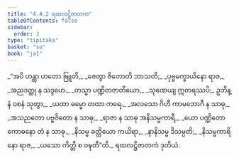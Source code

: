 ```yaml
---
title: "4.4.2 ရထလဋ္ဌိဇာတက"
tableOfContents: false
sidebar:
  order: 3
type: "tipitaka"
basket: "su"
book: "ja1"
---
```



<DynamicBreadcrumb />

<Division number="125" book="ja1">

<Paragraph number="1044" type="verses" book="ja1">
_“အပိ ဟန္တွာ ဟတော ဗြူတိ,_  
_ဇေတွာ ဇိတောတိ ဘာသတိ;_  
_ပုဗ္ဗမက္ခာယိနော ရာဇ,_  
_အညဒတ္ထု န သဒ္ဒဟေ._  

</Paragraph>

</Division>
<Division number="126" book="ja1">

<Paragraph number="1045" type="verses" book="ja1">
_တသ္မာ ပဏ္ဍိတဇာတိယော,_  
_သုဏေယျ ဣတရဿပိ;_  
ဥဘိန္နံ ဝစနံ သုတွာ,_  
_ယထာ ဓမ္မော တထာ ကရေ._  

</Paragraph>

</Division>
<Division number="127" book="ja1">

<Paragraph number="1046" type="verses" book="ja1">
_အလသော ဂိဟီ ကာမဘောဂီ န သာဓု,_  
_အသညတော ပဗ္ဗဇိတော န သာဓု;_  
_ရာဇာ န သာဓု အနိသမ္မကာရီ,_  
_ယော ပဏ္ဍိတော ကောဓနော တံ န သာဓု._  

</Paragraph>

</Division>
<Division number="128" book="ja1">

<Paragraph number="1047" type="verses" book="ja1">
_နိသမ္မ ခတ္တိယော ကယိရာ,_  
_နာနိသမ္မ ဒိသမ္ပတိ;_  
_နိသမ္မကာရိနော ရာဇ,_  
_ယသော ကိတ္တိ စ ဝဍ္ဎတီ”တိ._  


</Paragraph>
</Division>

<Paragraph number="1048" type="center" book="ja1">
ရထလဋ္ဌိဇာတကံ ဒုတိယံ.
</Paragraph>
